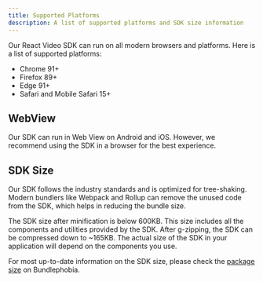 ```yaml
---
title: Supported Platforms
description: A list of supported platforms and SDK size information
---
```


Our React Video SDK can run on all modern browsers and platforms. Here is a list of supported platforms:

- Chrome 91+
- Firefox 89+
- Edge 91+
- Safari and Mobile Safari 15+

## WebView

Our SDK can run in Web View on Android and iOS. However, we recommend using the SDK in a browser for the best experience.

## SDK Size

Our SDK follows the industry standards and is optimized for tree-shaking.
Modern bundlers like Webpack and Rollup can remove the unused code from the SDK, which helps in reducing the bundle size.

The SDK size after minification is below 600KB. This size includes all the components and utilities provided by the SDK.
After g-zipping, the SDK can be compressed down to ~165KB. The actual size of the SDK in your application will depend on the components you use.

For most up-to-date information on the SDK size, please check the [package size](https://bundlephobia.com/result?p=@stream-io/video-react-sdk) on Bundlephobia.
